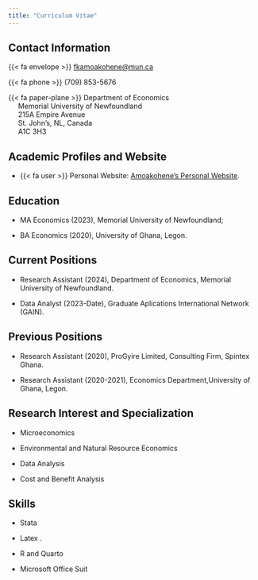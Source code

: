 ```yaml
---
title: "Curriculum Vitae"
---
```


## Contact Information

{{< fa envelope >}} [fkamoakohene@mun.ca](mailto:fkamoakohene@mun.ca)

{{< fa phone >}} (709) 853-5676

{{< fa paper-plane >}} Department of Economics   
&nbsp;&nbsp;&nbsp;&nbsp; Memorial University of Newfoundland   
&nbsp;&nbsp;&nbsp;&nbsp; 215A Empire Avenue   
&nbsp;&nbsp;&nbsp;&nbsp; St. John's, NL, Canada   
&nbsp;&nbsp;&nbsp;&nbsp; A1C 3H3

                                      


## Academic Profiles and Website

- {{< fa user >}} Personal Website: [Amoakohene's Personal Website](https://abrahamayiahyankson.github.io/My-Personal-Website/).


## Education

- MA Economics (2023), Memorial University of Newfoundland;

- BA Economics (2020), University of Ghana, Legon.

## Current Positions

- Research Assistant (2024), Department of Economics, Memorial University of Newfoundland.

- Data Analyst (2023-Date), Graduate Aplications International Network (GAIN).

## Previous Positions

- Research Assistant (2020), ProGyire Limited, Consulting Firm, Spintex Ghana.

- Research Assistant (2020-2021), Economics Department,University of Ghana, Legon.

## Research Interest and Specialization

- Microeconomics

- Environmental and Natural Resource Economics

- Data Analysis

- Cost and Benefit Analysis

## Skills

- Stata 

- Latex .

- R and Quarto

- Microsoft Office Suit